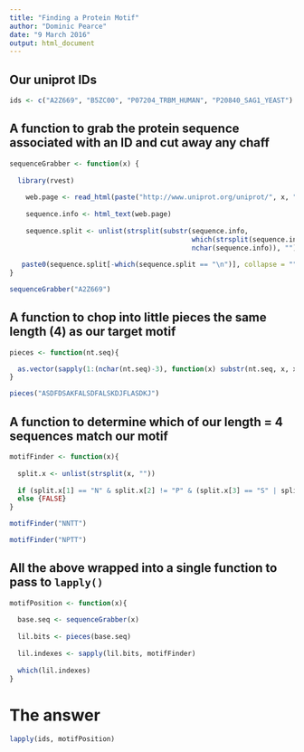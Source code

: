 ---
title: "Finding a Protein Motif"
author: "Dominic Pearce"
date: "9 March 2016"
output: html_document
---

## Our uniprot IDs
```{r}
ids <- c("A2Z669", "B5ZC00", "P07204_TRBM_HUMAN", "P20840_SAG1_YEAST")
```

## A function to grab the protein sequence associated with an ID and cut away any chaff
```{r}
sequenceGrabber <- function(x) {
  
  library(rvest)
  
    web.page <- read_html(paste("http://www.uniprot.org/uniprot/", x, ".fasta", collapse = "", sep = ""))
    
    sequence.info <- html_text(web.page)
    
    sequence.split <- unlist(strsplit(substr(sequence.info, 
                                             which(strsplit(sequence.info, "")[[1]] == "\n")[1],
                                             nchar(sequence.info)), ""))
    
   paste0(sequence.split[-which(sequence.split == "\n")], collapse = "")
}

sequenceGrabber("A2Z669")
```

## A function to chop into little pieces the same length (4) as our target motif
```{r}
pieces <- function(nt.seq){

  as.vector(sapply(1:(nchar(nt.seq)-3), function(x) substr(nt.seq, x, x+3)))
}

pieces("ASDFDSAKFALSDFALSKDJFLASDKJ")
```

## A function to determine which of our length = 4 sequences match our motif
```{r}
motifFinder <- function(x){
  
  split.x <- unlist(strsplit(x, ""))
  
  if (split.x[1] == "N" & split.x[2] != "P" & (split.x[3] == "S" | split.x[3] == "T") & split.x[4] != "P") {return(TRUE)}
  else {FALSE}
}

motifFinder("NNTT")

motifFinder("NPTT")
```

## All the above wrapped into a single function to pass to `lapply()`
```{r}
motifPosition <- function(x){
  
  base.seq <- sequenceGrabber(x)
  
  lil.bits <- pieces(base.seq)
  
  lil.indexes <- sapply(lil.bits, motifFinder)
  
  which(lil.indexes)
}
```

# The answer
```{r}
lapply(ids, motifPosition)
```

